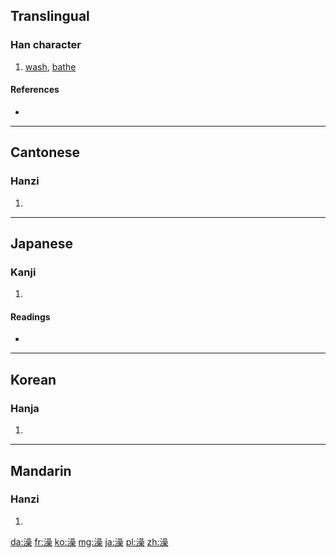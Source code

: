 ==Translingual==

===Han character===
{{Han char|rn=85|rad=水|as=13|sn=16|four=3619<sub>4</sub>|canj=水口口木 (ERRD)}}

# [[wash]], [[bathe]]

====References====
* {{Han ref|kx=0652.400|dkj=18379|dj=1062.290|hdz=31756.050|uh=6FA1|ud=28577|bh=BEFE|bd=48894}}

----

==Cantonese==

===Hanzi===
{{yue-hanzi|jyut=|y=jou2}}

# {{defn|Cantonese|sort=水13}}

----

==Japanese==

===Kanji===
{{ja-kanji|grade=|rs=水13}}

# {{defn|Japanese|sort=水13}}

====Readings====
* {{ja-readings|on=[[そう]] (sō)|kun=[[あらう]] (arau)}}

----

==Korean==

===Hanja===
{{ko-hanja|hangeul=조|eumhun=|rv=jo|mr=cho|y=co}}

# {{defn|Korean|sort=水13}}

----

==Mandarin==

===Hanzi===
{{cmn-hanzi|pin=[[cāo]] ([[cao1]]), [[zǎo]] ([[zao3]])|wg=ts'ao<sup>1</sup>, tsao<sup>3</sup>}}

# {{defn|Mandarin|sort=水13}}

[[da:澡]]
[[fr:澡]]
[[ko:澡]]
[[mg:澡]]
[[ja:澡]]
[[pl:澡]]
[[zh:澡]]